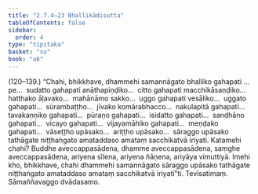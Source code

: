 ```yaml
---
title: "2.7.4–23 Bhallikādisutta"
tableOfContents: false
sidebar:
  order: 4
type: "tipitaka"
basket: "su"
book: "a6"
---
```



<DynamicBreadcrumb />

<Paragraph type="center" book="a6">
(120–139.)
</Paragraph>

<Paragraph number="772" book="a6">
“Chahi, bhikkhave, dhammehi samannāgato bhalliko gahapati …pe…  sudatto gahapati anāthapiṇḍiko…  citto gahapati macchikāsaṇḍiko…  hatthako āḷavako…  mahānāmo sakko…  uggo gahapati vesāliko…  uggato gahapati…  sūrambaṭṭho…  jīvako komārabhacco…  nakulapitā gahapati…  tavakaṇṇiko gahapati…  pūraṇo gahapati…  isidatto gahapati…  sandhāno gahapati…  vicayo gahapati…  vijayamāhiko gahapati…  meṇḍako gahapati…  vāseṭṭho upāsako…  ariṭṭho upāsako…  sāraggo upāsako tathāgate niṭṭhaṅgato amataddaso amataṃ sacchikatvā iriyati. Katamehi chahi? Buddhe aveccappasādena, dhamme aveccappasādena, saṃghe aveccappasādena, ariyena sīlena, ariyena ñāṇena, ariyāya vimuttiyā. Imehi kho, bhikkhave, chahi dhammehi samannāgato sāraggo upāsako tathāgate niṭṭhaṅgato amataddaso amataṃ sacchikatvā iriyatī”ti.

</Paragraph>

<Paragraph number="773" type="center" book="a6">
Tevīsatimaṃ.



</Paragraph>

<Paragraph number="774" type="center" book="a6">
Sāmaññavaggo dvādasamo.
</Paragraph>